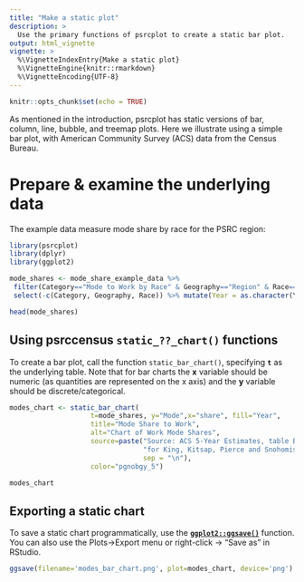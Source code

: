 ```yaml
---
title: "Make a static plot"
description: >
  Use the primary functions of psrcplot to create a static bar plot.
output: html_vignette
vignette: >
  %\VignetteIndexEntry{Make a static plot}
  %\VignetteEngine{knitr::rmarkdown}
  %\VignetteEncoding{UTF-8}
---
```


```r
knitr::opts_chunk$set(echo = TRUE)
```

As mentioned in the introduction, psrcplot has static versions of bar, column, line, bubble, and treemap plots. Here we illustrate using a simple bar plot, with American Community Survey (ACS) data from the Census Bureau.

# Prepare & examine the underlying data

The example data measure mode share by race for the PSRC region:

```r
library(psrcplot)
library(dplyr)
library(ggplot2)

mode_shares <- mode_share_example_data %>% 
 filter(Category=="Mode to Work by Race" & Geography=="Region" & Race=="Total") %>%
 select(-c(Category, Geography, Race)) %>% mutate(Year = as.character(Year))

head(mode_shares)
```

## Using psrccensus `static_??_chart()` functions

To create a bar plot, call the function `static_bar_chart()`, specifying **`t`** as the underlying table. Note that for bar charts the **x** variable should be numeric (as quantities are represented on the x axis) and the **y** variable should be discrete/categorical.

```r
modes_chart <- static_bar_chart(
                    t=mode_shares, y="Mode",x="share", fill="Year",
                    title="Mode Share to Work",
                    alt="Chart of Work Mode Shares",
                    source=paste("Source: ACS 5-Year Estimates, table B3002",
                                 "for King, Kitsap, Pierce and Snohomish counties.",
                                 sep = "\n"),
                    color="pgnobgy_5")

modes_chart
```


## Exporting a static chart

To save a static chart programmatically, use the **[`ggplot2::ggsave()`](https://ggplot2.tidyverse.org/reference/ggsave.html)** function. You can also use the Plots->Export menu or right-click -> "Save as" in RStudio.
```r
ggsave(filename='modes_bar_chart.png', plot=modes_chart, device='png')

```
